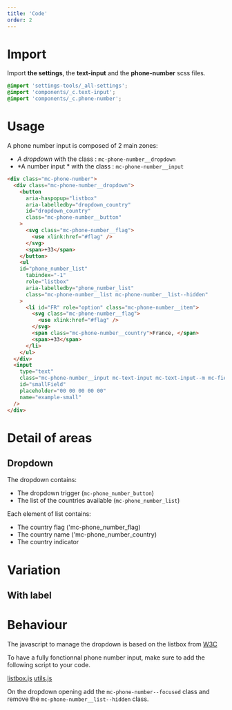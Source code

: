 ```yaml
---
title: 'Code'
order: 2
---
```


# Import

Import **the settings**, the **text-input** and the **phone-number** scss files.

```scss
@import 'settings-tools/_all-settings';
@import 'components/_c.text-input';
@import 'components/_c.phone-number';
```

# Usage
A phone number input is composed of 2 main zones: 

- *A dropdown* with the class : `mc-phone-number__dropdown`
- *A number input * with the class : `mc-phone-number__input`

```html
<div class="mc-phone-number">
  <div class="mc-phone-number__dropdown">
    <button
      aria-haspopup="listbox"
      aria-labelledby="dropdown_country"
      id="dropdown_country"
      class="mc-phone-number__button"
    >
      <svg class="mc-phone-number__flag">
        <use xlink:href="#flag" />
      </svg>
      <span>+33</span>
    </button>
    <ul
    id="phone_number_list"
      tabindex="-1"
      role="listbox"
      aria-labelledby="phone_number_list"
      class="mc-phone-number__list mc-phone-number__list--hidden"
    >
      <li id="FR" role="option" class="mc-phone-number__item">
        <svg class="mc-phone-number__flag">
          <use xlink:href="#flag" />
        </svg>
        <span class="mc-phone-number__country">France, </span>
        <span>+33</span>
      </li>
    </ul>
  </div>
  <input
    type="text"
    class="mc-phone-number__input mc-text-input mc-text-input--m mc-field__input"
    id="smallField"
    placeholder="00 00 00 00 00"
    name="example-small"
  />
</div>
```

<Preview path="basic" />

# Detail of areas
## Dropdown
The dropdown contains: 
 - The dropdown trigger (`mc-phone_number_button`)
 - The list of the countries available (`mc-phone_number_list`)

Each element of list contains: 
 - The country flag ('mc-phone_number_flag)
 - The country name ('mc-phone_number_country)
 - The country indicator

# Variation
## With label

<Preview path="label" />

# Behaviour
The javascript to manage the dropdown is based on the listbox from [W3C](https://www.w3.org/TR/2019/NOTE-wai-aria-practices-1.1-20190814/examples/listbox/listbox-collapsible.html)

To have a fully fonctionnal phone number input, make sure to add the following script to your code.

[listbox.js](https://www.w3.org/TR/2019/NOTE-wai-aria-practices-1.1-20190814/examples/listbox/js/listbox.js)
[utils.js](https://www.w3.org/TR/wai-aria-practices-1.1/examples/js/utils.js)

On the dropdown opening add the `mc-phone-number--focused` class and remove the `mc-phone-number__list--hidden` class.
